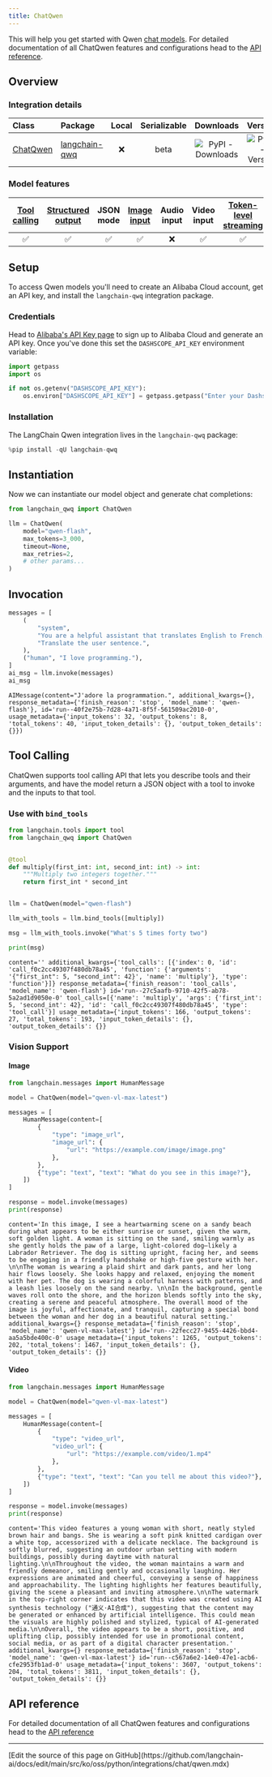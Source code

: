 ```yaml
---
title: ChatQwen
---
```


This will help you get started with Qwen [chat models](/oss/python/langchain/models). For detailed documentation of all ChatQwen features and configurations head to the [API reference](https://pypi.org/project/langchain-qwq/).

## Overview

### Integration details

| Class | Package | Local | Serializable | Downloads | Version |
| :--- | :--- | :---: |  :---: | :---: | :---: |
| [ChatQwen](https://pypi.org/project/langchain-qwq/) | [langchain-qwq](https://pypi.org/project/langchain-qwq/) | ❌ | beta | ![PyPI - Downloads](https://img.shields.io/pypi/dm/langchain-qwq?style=flat-square&label=%20) | ![PyPI - Version](https://img.shields.io/pypi/v/langchain-qwq?style=flat-square&label=%20) |

### Model features

| [Tool calling](/oss/python/langchain/tools) | [Structured output](/oss/python/langchain/structured-output) | JSON mode | [Image input](/oss/python/langchain/messages#multimodal) | Audio input | Video input | [Token-level streaming](/oss/python/langchain/streaming#llm-tokens) | Native async | [Token usage](/oss/python/langchain/models#token-usage) | [Logprobs](/oss/python/langchain/models#log-probabilities) |
| :---: | :---: | :---: | :---: |  :---: | :---: | :---: | :---: | :---: | :---: |
| ✅ | ✅ | ✅ |✅  | ❌ | ✅ | ✅ | ✅ | ✅ | ❌ |

## Setup

To access Qwen models you'll need to create an Alibaba Cloud account, get an API key, and install the `langchain-qwq` integration package.

### Credentials

Head to [Alibaba's API Key page](https://account.alibabacloud.com/login/login.htm?oauth_callback=https%3A%2F%2Fbailian.console.alibabacloud.com%2F%3FapiKey%3D1&lang=en#/api-key) to sign up to Alibaba Cloud and generate an API key. Once you've done this set the `DASHSCOPE_API_KEY` environment variable:

```python
import getpass
import os

if not os.getenv("DASHSCOPE_API_KEY"):
    os.environ["DASHSCOPE_API_KEY"] = getpass.getpass("Enter your Dashscope API key: ")
```

### Installation

The LangChain Qwen integration lives in the `langchain-qwq` package:

```python
%pip install -qU langchain-qwq
```

## Instantiation

Now we can instantiate our model object and generate chat completions:

```python
from langchain_qwq import ChatQwen

llm = ChatQwen(
    model="qwen-flash",
    max_tokens=3_000,
    timeout=None,
    max_retries=2,
    # other params...
)
```

## Invocation

```python
messages = [
    (
        "system",
        "You are a helpful assistant that translates English to French."
        "Translate the user sentence.",
    ),
    ("human", "I love programming."),
]
ai_msg = llm.invoke(messages)
ai_msg
```

```output
AIMessage(content="J'adore la programmation.", additional_kwargs={}, response_metadata={'finish_reason': 'stop', 'model_name': 'qwen-flash'}, id='run--40f2e75b-7d28-4a71-8f5f-561509ac2010-0', usage_metadata={'input_tokens': 32, 'output_tokens': 8, 'total_tokens': 40, 'input_token_details': {}, 'output_token_details': {}})
```

## Tool Calling

ChatQwen supports tool calling API that lets you describe tools and their arguments, and have the model return a JSON object with a tool to invoke and the inputs to that tool.

### Use with `bind_tools`

```python
from langchain.tools import tool
from langchain_qwq import ChatQwen


@tool
def multiply(first_int: int, second_int: int) -> int:
    """Multiply two integers together."""
    return first_int * second_int


llm = ChatQwen(model="qwen-flash")

llm_with_tools = llm.bind_tools([multiply])

msg = llm_with_tools.invoke("What's 5 times forty two")

print(msg)
```

```output
content='' additional_kwargs={'tool_calls': [{'index': 0, 'id': 'call_f0c2cc49307f480db78a45', 'function': {'arguments': '{"first_int": 5, "second_int": 42}', 'name': 'multiply'}, 'type': 'function'}]} response_metadata={'finish_reason': 'tool_calls', 'model_name': 'qwen-flash'} id='run--27c5aafb-9710-42f5-ab78-5a2ad1d9050e-0' tool_calls=[{'name': 'multiply', 'args': {'first_int': 5, 'second_int': 42}, 'id': 'call_f0c2cc49307f480db78a45', 'type': 'tool_call'}] usage_metadata={'input_tokens': 166, 'output_tokens': 27, 'total_tokens': 193, 'input_token_details': {}, 'output_token_details': {}}
```
### Vision Support
#### Image
```python
from langchain.messages import HumanMessage

model = ChatQwen(model="qwen-vl-max-latest")

messages = [
    HumanMessage(content=[
        {
            "type": "image_url",
            "image_url": {
                "url": "https://example.com/image/image.png"
            },
        },
        {"type": "text", "text": "What do you see in this image?"},
    ])
]

response = model.invoke(messages)
print(response)
```

```output
content='In this image, I see a heartwarming scene on a sandy beach during what appears to be either sunrise or sunset, given the warm, soft golden light. A woman is sitting on the sand, smiling warmly as she gently holds the paw of a large, light-colored dog—likely a Labrador Retriever. The dog is sitting upright, facing her, and seems to be engaging in a friendly handshake or high-five gesture with her. \n\nThe woman is wearing a plaid shirt and dark pants, and her long hair flows loosely. She looks happy and relaxed, enjoying the moment with her pet. The dog is wearing a colorful harness with patterns, and a leash lies loosely on the sand nearby. \n\nIn the background, gentle waves roll onto the shore, and the horizon blends softly into the sky, creating a serene and peaceful atmosphere. The overall mood of the image is joyful, affectionate, and tranquil, capturing a special bond between the woman and her dog in a beautiful natural setting.' additional_kwargs={} response_metadata={'finish_reason': 'stop', 'model_name': 'qwen-vl-max-latest'} id='run--22fecc27-9455-4426-bbd4-aa5a5bde400c-0' usage_metadata={'input_tokens': 1265, 'output_tokens': 202, 'total_tokens': 1467, 'input_token_details': {}, 'output_token_details': {}}
```
#### Video
```python
from langchain.messages import HumanMessage

model = ChatQwen(model="qwen-vl-max-latest")

messages = [
    HumanMessage(content=[
        {
            "type": "video_url",
            "video_url": {
                "url": "https://example.com/video/1.mp4"
            },
        },
        {"type": "text", "text": "Can you tell me about this video?"},
    ])
]

response = model.invoke(messages)
print(response)
```

```output
content='This video features a young woman with short, neatly styled brown hair and bangs. She is wearing a soft pink knitted cardigan over a white top, accessorized with a delicate necklace. The background is softly blurred, suggesting an outdoor urban setting with modern buildings, possibly during daytime with natural lighting.\n\nThroughout the video, the woman maintains a warm and friendly demeanor, smiling gently and occasionally laughing. Her expressions are animated and cheerful, conveying a sense of happiness and approachability. The lighting highlights her features beautifully, giving the scene a pleasant and inviting atmosphere.\n\nThe watermark in the top-right corner indicates that this video was created using AI synthesis technology ("通义·AI合成"), suggesting that the content may be generated or enhanced by artificial intelligence. This could mean the visuals are highly polished and stylized, typical of AI-generated media.\n\nOverall, the video appears to be a short, positive, and uplifting clip, possibly intended for use in promotional content, social media, or as part of a digital character presentation.' additional_kwargs={} response_metadata={'finish_reason': 'stop', 'model_name': 'qwen-vl-max-latest'} id='run--c567a6e2-14e0-47e1-acb6-cfe2953fb1ad-0' usage_metadata={'input_tokens': 3607, 'output_tokens': 204, 'total_tokens': 3811, 'input_token_details': {}, 'output_token_details': {}}
```
## API reference

For detailed documentation of all ChatQwen features and configurations head to the [API reference](https://pypi.org/project/langchain-qwq/)

---

<Callout icon="pen-to-square" iconType="regular">
  [Edit the source of this page on GitHub](https://github.com/langchain-ai/docs/edit/main/src/ko/oss/python/integrations/chat/qwen.mdx)
</Callout>
